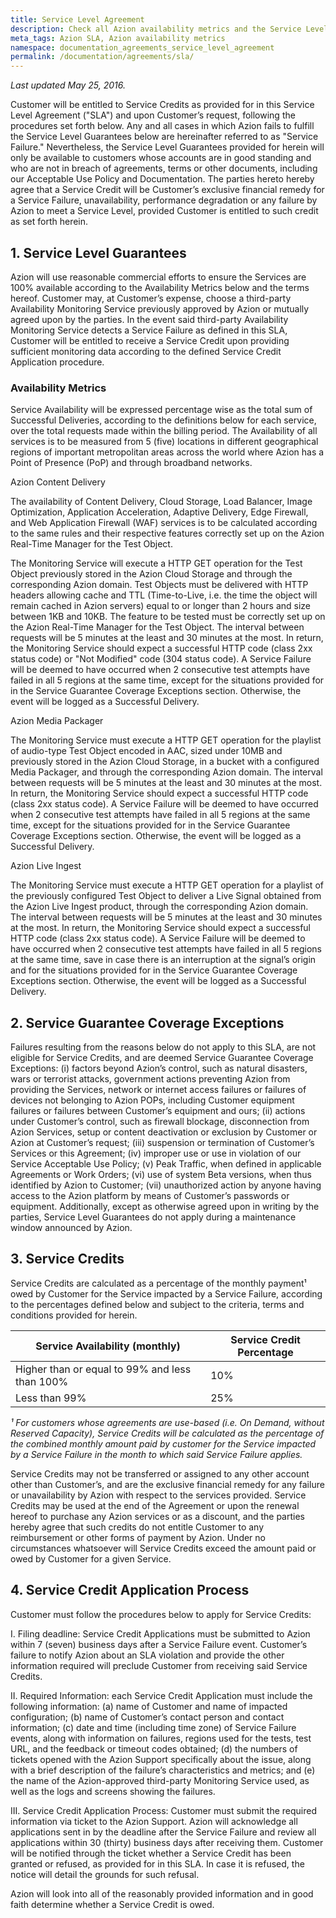 ```yaml
---
title: Service Level Agreement
description: Check all Azion availability metrics and the Service Level Agreement.
meta_tags: Azion SLA, Azion availability metrics
namespace: documentation_agreements_service_level_agreement
permalink: /documentation/agreements/sla/
---
```


*Last updated May 25, 2016.*

Customer will be entitled to Service Credits as provided for in this Service Level Agreement ("SLA") and upon Customer’s request, following the procedures set forth below. Any and all cases in which Azion fails to fulfill the Service Level Guarantees below are hereinafter referred to as "Service Failure." Nevertheless, the Service Level Guarantees provided for herein will only be available to customers whose accounts are in good standing and who are not in breach of agreements, terms or other documents, including our Acceptable Use Policy and Documentation. The parties hereto hereby agree that a Service Credit will be Customer’s exclusive financial remedy for a Service Failure, unavailability, performance degradation or any failure by Azion to meet a Service Level, provided Customer is entitled to such credit as set forth herein.

## 1. Service Level Guarantees

Azion will use reasonable commercial efforts to ensure the Services are 100% available according to the Availability Metrics below and the terms hereof. Customer may, at Customer’s expense, choose a third-party Availability Monitoring Service previously approved by Azion or mutually agreed upon by the parties. In the event said third-party Availability Monitoring Service detects a Service Failure as defined in this SLA, Customer will be entitled to receive a Service Credit upon providing sufficient monitoring data according to the defined Service Credit Application procedure.

### Availability Metrics

Service Availability will be expressed percentage wise as the total sum of Successful Deliveries, according to the definitions below for each service, over the total requests made within the billing period. The Availability of all services is to be measured from 5 (five) locations in different geographical regions of important metropolitan areas across the world where Azion has a Point of Presence (PoP) and through broadband networks.

Azion Content Delivery

The availability of Content Delivery, Cloud Storage, Load Balancer, Image Optimization, Application Acceleration, Adaptive Delivery, Edge Firewall, and Web Application Firewall (WAF) services is to be calculated according to the same rules and their respective features correctly set up on the Azion Real-Time Manager for the Test Object.

The Monitoring Service will execute a HTTP GET operation for the Test Object previously stored in the Azion Cloud Storage and through the corresponding Azion domain. Test Objects must be delivered with HTTP headers allowing cache and TTL (Time-to-Live, i.e. the time the object will remain cached in Azion servers) equal to or longer than 2 hours and size between 1KB and 10KB. The feature to be tested must be correctly set up on the Azion Real-Time Manager for the Test Object. The interval between requests will be 5 minutes at the least and 30 minutes at the most. In return, the Monitoring Service should expect a successful HTTP code (class 2xx status code) or "Not Modified" code (304 status code). A Service Failure will be deemed to have occurred when 2 consecutive test attempts have failed in all 5 regions at the same time, except for the situations provided for in the Service Guarantee Coverage Exceptions section. Otherwise, the event will be logged as a Successful Delivery.

Azion Media Packager

The Monitoring Service must execute a HTTP GET operation for the playlist of audio-type Test Object encoded in AAC, sized under 10MB and previously stored in the Azion Cloud Storage, in a bucket with a configured Media Packager, and through the corresponding Azion domain. The interval between requests will be 5 minutes at the least and 30 minutes at the most. In return, the Monitoring Service should expect a successful HTTP code (class 2xx status code). A Service Failure will be deemed to have occurred when 2 consecutive test attempts have failed in all 5 regions at the same time, except for the situations provided for in the Service Guarantee Coverage Exceptions section. Otherwise, the event will be logged as a Successful Delivery.

Azion Live Ingest

The Monitoring Service must execute a HTTP GET operation for a playlist of the previously configured Test Object to deliver a Live Signal obtained from the Azion Live Ingest product, through the corresponding Azion domain. The interval between requests will be 5 minutes at the least and 30 minutes at the most. In return, the Monitoring Service should expect a successful HTTP code (class 2xx status code). A Service Failure will be deemed to have occurred when 2 consecutive test attempts have failed in all 5 regions at the same time, save in case there is an interruption at the signal’s origin and for the situations provided for in the Service Guarantee Coverage Exceptions section. Otherwise, the event will be logged as a Successful Delivery.

## 2. Service Guarantee Coverage Exceptions

Failures resulting from the reasons below do not apply to this SLA, are not eligible for Service Credits, and are deemed Service Guarantee Coverage Exceptions: (i) factors beyond Azion’s control, such as natural disasters, wars or terrorist attacks, government actions preventing Azion from providing the Services, network or internet access failures or failures of devices not belonging to Azion POPs, including Customer equipment failures or failures between Customer’s equipment and ours; (ii) actions under Customer’s control, such as firewall blockage, disconnection from Azion Services, setup or content deactivation or exclusion by Customer or Azion at Customer’s request; (iii) suspension or termination of Customer’s Services or this Agreement; (iv) improper use or use in violation of our Service Acceptable Use Policy; (v) Peak Traffic, when defined in applicable Agreements or Work Orders; (vi) use of system Beta versions, when thus identified by Azion to Customer; (vii) unauthorized action by anyone having access to the Azion platform by means of Customer’s passwords or equipment. Additionally, except as otherwise agreed upon in writing by the parties, Service Level Guarantees do not apply during a maintenance window announced by Azion.

## 3. Service Credits

Service Credits are calculated as a percentage of the monthly payment¹ owed by Customer for the Service impacted by a Service Failure, according to the percentages defined below and subject to the criteria, terms and conditions provided for herein.

| Service Availability (monthly)                 | Service Credit Percentage |
| ---------------------------------------------- | ------------------------- |
| Higher than or equal to 99% and less than 100% | 10%                       |
| Less than 99%                                  | 25%                       |

*¹ For customers whose agreements are use-based (i.e. On Demand, without Reserved Capacity), Service Credits will be calculated as the percentage of the combined monthly amount paid by customer for the Service impacted by a Service Failure in the month to which said Service Failure applies.*

Service Credits may not be transferred or assigned to any other account other than Customer’s, and are the exclusive financial remedy for any failure or unavailability by Azion with respect to the services provided. Service Credits may be used at the end of the Agreement or upon the renewal hereof to purchase any Azion services or as a discount, and the parties hereby agree that such credits do not entitle Customer to any reimbursement or other forms of payment by Azion. Under no circumstances whatsoever will Service Credits exceed the amount paid or owed by Customer for a given Service.

## 4. Service Credit Application Process

Customer must follow the procedures below to apply for Service Credits:

I. Filing deadline: Service Credit Applications must be submitted to Azion within 7 (seven) business days after a Service Failure event. Customer’s failure to notify Azion about an SLA violation and provide the other information required will preclude Customer from receiving said Service Credits.

II. Required Information: each Service Credit Application must include the following information: (a) name of Customer and name of impacted configuration; (b) name of Customer’s contact person and contact information; (c) date and time (including time zone) of Service Failure events, along with information on failures, regions used for the tests, test URL, and the feedback or timeout codes obtained; (d) the numbers of tickets opened with the Azion Support specifically about the issue, along with a brief description of the failure’s characteristics and metrics; and (e) the name of the Azion-approved third-party Monitoring Service used, as well as the logs and screens showing the failures.

III. Service Credit Application Process: Customer must submit the required information via ticket to the Azion Support. Azion will acknowledge all applications sent in by the deadline after the Service Failure and review all applications within 30 (thirty) business days after receiving them. Customer will be notified through the ticket whether a Service Credit has been granted or refused, as provided for in this SLA. In case it is refused, the notice will detail the grounds for such refusal.

Azion will look into all of the reasonably provided information and in good faith determine whether a Service Credit is owed.
